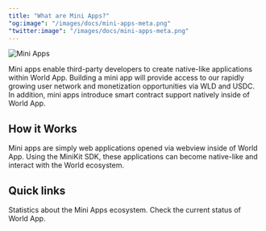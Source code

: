 ```yaml
---
title: "What are Mini Apps?"
"og:image": "/images/docs/mini-apps-meta.png"
"twitter:image": "/images/docs/mini-apps-meta.png"
---
```


![Mini Apps](/images/docs/mini-apps-cover.png)

Mini apps enable third-party developers to create native-like applications within World App.
Building a mini app will provide access to our rapidly growing user network and monetization opportunities via WLD and USDC.
In addition, mini apps introduce smart contract support natively inside of World App.

## How it Works

Mini apps are simply web applications opened via webview inside of World App. Using the MiniKit SDK, these applications can become
native-like and interact with the World ecosystem.

## Quick links

<CardGroup cols={2}>
  <Card
    title="Mini Apps Statistics"
    icon="chart-simple"
    href="https://www.miniapps.world/"
  >
    Statistics about the Mini Apps ecosystem.
  </Card>
  <Card
    title="World App Status"
    icon="signal"
    href="https://status.worldcoin.org/"
  >
    Check the current status of World App.
  </Card>
</CardGroup>
